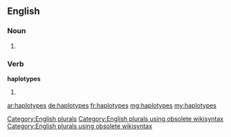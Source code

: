 ==English==

===Noun===
{{head|en}}

# {{plural of|haplotype}}

[[Category:English plurals]][[Category:English plurals using obsolete wikisyntax]][[Category:English plurals using obsolete wikisyntax]]

===Verb===
'''haplotypes'''

# {{en-third-person singular of|haplotype}}

[[ar:haplotypes]]
[[de:haplotypes]]
[[fr:haplotypes]]
[[mg:haplotypes]]
[[my:haplotypes]]
